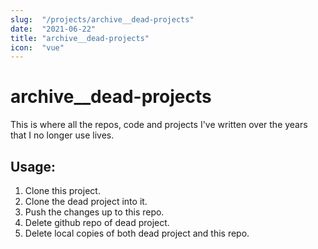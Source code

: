 ```yaml
---
slug:  "/projects/archive__dead-projects"
date:  "2021-06-22"
title: "archive__dead-projects"
icon:  "vue"
---
```



# archive__dead-projects

This is where all the repos, code and projects I've written over the years that I no longer use lives.

## Usage:

1. Clone this project.
2. Clone the dead project into it.
3. Push the changes up to this repo.
4. Delete github repo of dead project.
5. Delete local copies of both dead project and this repo.

